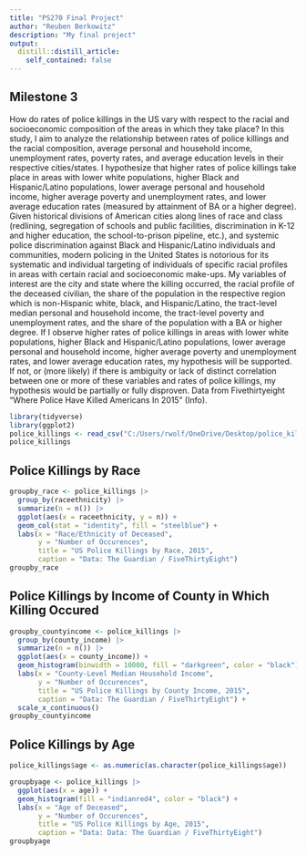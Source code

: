 ```yaml
---
title: "PS270 Final Project"
author: "Reuben Berkowitz"
description: "My final project"
output:
  distill::distill_article:
    self_contained: false
---
```




## Milestone 3

How do rates of police killings in the US vary with respect to the racial and socioeconomic composition of the areas in which they take place? In this study, I aim to analyze the relationship between rates of police killings and the racial composition, average personal and household income, unemployment rates, poverty rates, and average education levels in their respective cities/states. I hypothesize that higher rates of police killings take place in areas with lower white populations, higher Black and Hispanic/Latino populations, lower average personal and household income, higher average poverty and unemployment rates, and lower average education rates (measured by attainment of BA or a higher degree). Given historical divisions of American cities along lines of race and class (redlining, segregation of schools and public facilities, discrimination in K-12 and higher education, the school-to-prison pipeline, etc.), and systemic police discrimination against Black and Hispanic/Latino individuals and communities, modern policing in the United States is notorious for its systematic and individual targeting of individuals of specific racial profiles in areas with certain racial and socioeconomic make-ups. My variables of interest are the city and state where the killing occurred, the racial profile of the deceased civilian, the share of the population in the respective region which is non-Hispanic white, black, and Hispanic/Latino, the tract-level median personal and household income, the tract-level poverty and unemployment rates, and the share of the population with a BA or higher degree. If I observe higher rates of police killings in areas with lower white populations, higher Black and Hispanic/Latino populations, lower average personal and household income, higher average poverty and unemployment rates, and lower average education rates, my hypothesis will be supported. If not, or (more likely) if there is ambiguity or lack of distinct correlation between one or more of these variables and rates of police killings, my hypothesis would be partially or fully disproven. Data from Fivethirtyeight “Where Police Have Killed Americans In 2015” (Info).

```r
library(tidyverse)
library(ggplot2)
police_killings <- read_csv("C:/Users/rwolf/OneDrive/Desktop/police_killings.csv")
police_killings
```

## Police Killings by Race

```r
groupby_race <- police_killings |>
  group_by(raceethnicity) |>
  summarize(n = n()) |>
  ggplot(aes(x = raceethnicity, y = n)) +
  geom_col(stat = "identity", fill = "steelblue") +
  labs(x = "Race/Ethnicity of Deceased",
       y = "Number of Occurences",
       title = "US Police Killings by Race, 2015",
       caption = "Data: The Guardian / FiveThirtyEight")
groupby_race
```
## Police Killings by Income of County in Which Killing Occured


```r
groupby_countyincome <- police_killings |>
  group_by(county_income) |>
  summarize(n = n()) |>
  ggplot(aes(x = county_income)) +
  geom_histogram(binwidth = 10000, fill = "darkgreen", color = "black") +
  labs(x = "County-Level Median Household Income",
       y = "Number of Occurences",
       title = "US Police Killings by County Income, 2015",
       caption = "Data: The Guardian / FiveThirtyEight") +
  scale_x_continuous()
groupby_countyincome
```
## Police Killings by Age


```r
police_killings$age <- as.numeric(as.character(police_killings$age))

groupbyage <- police_killings |>
  ggplot(aes(x = age)) +
  geom_histogram(fill = "indianred4", color = "black") +
  labs(x = "Age of Deceased",
       y = "Number of Occurences",
       title = "US Police Killings by Age, 2015",
       caption = "Data: Data: The Guardian / FiveThirtyEight") 
groupbyage 
```







